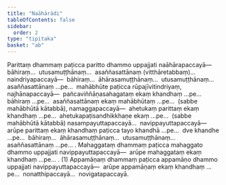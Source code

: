 ```yaml
---
title: "Naāhārādi"
tableOfContents: false
sidebar:
  order: 2
type: "tipitaka"
basket: "ab"
---
```



<DynamicBreadcrumb />

<Division number="24">

<Paragraph number="1948">
Parittaṃ dhammaṃ paṭicca paritto dhammo uppajjati naāhārapaccayā—  bāhiraṃ…  utusamuṭṭhānaṃ…  asaññasattānaṃ (vitthāretabbaṃ)…  naindriyapaccayā—  bāhiraṃ…  āhārasamuṭṭhānaṃ…  utusamuṭṭhānaṃ…  asaññasattānaṃ …pe…  mahābhūte paṭicca rūpajīvitindriyaṃ, najhānapaccayā—  pañcaviññāṇasahagataṃ ekaṃ khandhaṃ …pe…  bāhiraṃ …pe…  asaññasattānaṃ ekaṃ mahābhūtaṃ …pe…  (sabbe mahābhūtā kātabbā), namaggapaccayā—  ahetukaṃ parittaṃ ekaṃ khandhaṃ …pe…  ahetukapaṭisandhikkhaṇe ekaṃ …pe…  (sabbe mahābhūtā kātabbā) nasampayuttapaccayā…  navippayuttapaccayā—  arūpe parittaṃ ekaṃ khandhaṃ paṭicca tayo khandhā …pe…  dve khandhe …pe…  bāhiraṃ…  āhārasamuṭṭhānaṃ…  utusamuṭṭhānaṃ…  asaññasattānaṃ …pe… .
</Paragraph>

<Paragraph number="1949">
Mahaggataṃ dhammaṃ paṭicca mahaggato dhammo uppajjati navippayuttapaccayā—  arūpe mahaggataṃ ekaṃ khandhaṃ …pe… . (1)
</Paragraph>

<Paragraph number="1950">
Appamāṇaṃ dhammaṃ paṭicca appamāṇo dhammo uppajjati navippayuttapaccayā—  arūpe appamāṇaṃ ekaṃ khandhaṃ …pe…  nonatthipaccayā…  novigatapaccayā.
</Paragraph>
</Division>